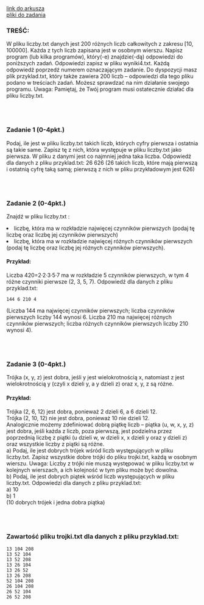<div className="box_link"><a className="link" href="https://cke.gov.pl/images/_EGZAMIN_MATURALNY_OD_2015/Arkusze_egzaminacyjne/2022/Informatyka/poziom_rozszerzony/EINP-R2-100-2205.pdf">link do arkusza</a>
<br/>
<a className="link" href="https://cke.gov.pl/images/_EGZAMIN_MATURALNY_OD_2015/Arkusze_egzaminacyjne/2022/Informatyka/poziom_rozszerzony/Dane_2205.zip">pliki do zadania</a>
<br/>
</div>

### TREŚĆ:
W pliku liczby.txt danych jest 200 różnych liczb całkowitych z zakresu [10, 100000].
Każda z tych liczb zapisana jest w osobnym wierszu.
Napisz program (lub kilka programów), który(-e) znajdzie(-dą) odpowiedzi do poniższych
zadań. Odpowiedzi zapisz w pliku wyniki4.txt. Każdą odpowiedź poprzedź numerem
oznaczającym zadanie.
Do dyspozycji masz plik przyklad.txt, który także zawiera 200 liczb – odpowiedzi dla
tego pliku podano w treściach zadań. Możesz sprawdzać na nim działanie swojego
programu.
Uwaga: Pamiętaj, że Twój program musi ostatecznie działać dla pliku liczby.txt.

<br/><br/>

### Zadanie 1   (0-4pkt.)
Podaj, ile jest w pliku liczby.txt takich liczb, których cyfry pierwsza i ostatnia są takie
same. Zapisz tę z nich, która występuje w pliku liczby.txt jako pierwsza.
W pliku z danymi jest co najmniej jedna taka liczba.
Odpowiedź dla danych z pliku przyklad.txt: 26 626
(26 takich liczb, które mają pierwszą i ostatnią cyfrę taką samą; pierwszą z nich w pliku
przykładowym jest 626)

<br/><br/>

### Zadanie 2   (0-4pkt.)
Znajdź w pliku liczby.txt :
<li> liczbę, która ma w rozkładzie najwięcej czynników pierwszych (podaj tę liczbę oraz liczbę
jej czynników pierwszych) </li>
<li>liczbę, która ma w rozkładzie najwięcej różnych czynników pierwszych (podaj tę liczbę
oraz liczbę jej różnych czynników pierwszych).</li>

#### Przykład:
Liczba 420=2·2·3·5·7 ma w rozkładzie 5 czynników pierwszych, w tym 4 różne
czynniki pierwsze (2, 3, 5, 7).
Odpowiedź dla danych z pliku przyklad.txt: 

```
144 6 210 4
```
(Liczba 144 ma najwięcej czynników pierwszych; liczba czynników pierwszych liczby 144
wynosi 6. Liczba 210 ma najwięcej różnych czynników pierwszych; liczba różnych czynników
pierwszych liczby 210 wynosi 4).

<br/><br/>

### Zadanie 3   (0-4pkt.)
Trójka (x, y, z) jest dobra, jeśli y jest wielokrotnością x, natomiast z jest wielokrotnością y
(czyli x dzieli y, a y dzieli z) oraz x, y, z są różne.
#### Przykład: 
Trójka (2, 6, 12) jest dobra, ponieważ 2 dzieli 6, a 6 dzieli 12. <br/>
Trójka (2, 10, 12) nie jest dobra, ponieważ 10 nie dzieli 12. <br/>
Analogicznie możemy zdefiniować dobrą piątkę liczb – piątka (u, w, x, y, z) jest dobra, jeśli
każda z liczb, poza pierwszą, jest podzielna przez poprzednią liczbę z piątki (u dzieli w,
w dzieli x, x dzieli y oraz y dzieli z) oraz wszystkie liczby z piątki są różne.<br/>
<span className="bold">a)</span> Podaj, ile jest dobrych trójek wśród liczb występujących w pliku liczby.txt. Zapisz
wszystkie dobre trójki do pliku trojki.txt, każdą w osobnym wierszu.
Uwaga: Liczby z trójki nie muszą występować w pliku liczby.txt w kolejnych
wierszach, a ich kolejność w tym pliku może być dowolna.<br/>
<span className="bold">b)</span> Podaj, ile jest dobrych piątek wśród liczb występujących w pliku liczby.txt.
Odpowiedzi dla danych z pliku przyklad.txt:<br/>
<span className="bold">a)</span> 10<br/>
<span className="bold">b)</span> 1<br/>
(10 dobrych trójek i jedna dobra piątka)

<br/><br/>

### Zawartość pliku trojki.txt dla danych z pliku przyklad.txt:

```
13 104 208
13 52 104
13 52 208
13 26 104
13 26 52
13 26 208
52 104 208
26 104 208
26 52 104
26 52 208
```